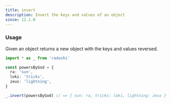 ```yaml
---
title: invert
description: Invert the keys and values of an object
since: 12.1.0
---
```


### Usage

Given an object returns a new object with the keys and values reversed.

```ts
import * as _ from 'radashi'

const powersByGod = {
  ra: 'sun',
  loki: 'tricks',
  zeus: 'lightning',
}

_.invert(powersByGod) // => { sun: ra, tricks: loki, lightning: zeus }
```
